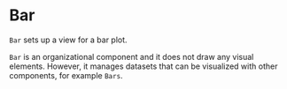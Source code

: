 
# Bar

<Meta title="Addons/Band/Bar" />

`Bar` sets up a view for a bar plot.

<ArgsTable of={Bar} />

`Bar` is an organizational component and it does not draw any visual elements. However, it manages datasets that can be visualized with other components, for example `Bars`.
